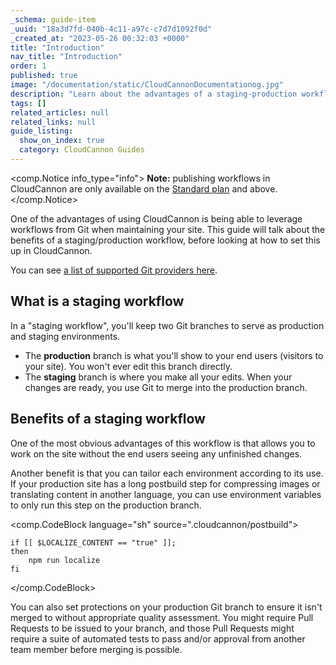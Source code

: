 ```yaml
---
_schema: guide-item
_uuid: "18a3d7fd-040b-4c11-a97c-c7d7d1092f0d"
_created_at: "2023-05-26 00:32:03 +0000"
title: "Introduction"
nav_title: "Introduction"
order: 1
published: true
image: "/documentation/static/CloudCannonDocumentationog.jpg"
description: "Learn about the advantages of a staging-production workflow and how to set it up in CloudCannon."
tags: []
related_articles: null
related_links: null
guide_listing:
  show_on_index: true
  category: CloudCannon Guides
---
```


<comp.Notice info_type="info">
  **Note:** publishing workflows in CloudCannon are only available on the [Standard plan](/pricing/) and above.
</comp.Notice>

One of the advantages of using CloudCannon is being able to leverage workflows from Git when maintaining your site. This guide will talk about the benefits of a staging/production workflow, before looking at how to set this up in CloudCannon.

You can see [a list of supported Git providers here](/documentation/articles/introduction-to-syncing/#supported-git-providers).

## What is a staging workflow

In a "staging workflow", you'll keep two Git branches to serve as production and staging environments. 

* The **production** branch is what you'll show to your end users (visitors to your site). You won't ever edit this branch directly.
* The **staging** branch is where you make all your edits. When your changes are ready, you use Git to merge into the production branch.

## Benefits of a staging workflow

One of the most obvious advantages of this workflow is that allows you to work on the site without the end users seeing any unfinished changes.

Another benefit is that you can tailor each environment according to its use. If your production site has a long postbuild step for compressing images or translating content in another language, you can use environment variables to only run this step on the production branch.


<comp.CodeBlock language="sh" source=".cloudcannon/postbuild">
```
if [[ $LOCALIZE_CONTENT == "true" ]];
then
    npm run localize  
fi
```
</comp.CodeBlock>

You can also set protections on your production Git branch to ensure it isn't merged to without appropriate quality assessment. You might require Pull Requests to be issued to your branch, and those Pull Requests might require a suite of automated tests to pass and/or approval from another team member before merging is possible.